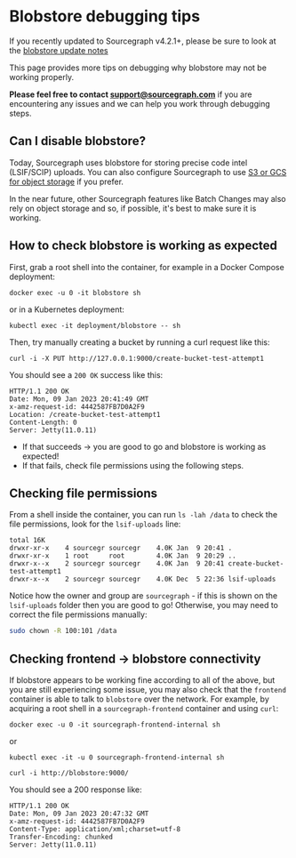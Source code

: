 # Blobstore debugging tips

If you recently updated to Sourcegraph v4.2.1+, please be sure to look at the [blobstore update notes](/admin/how-to/blobstore_update_notes)

This page provides more tips on debugging why blobstore may not be working properly.

**Please feel free to contact support@sourcegraph.com** if you are encountering any issues and we can help you work through debugging steps.

## Can I disable blobstore?

Today, Sourcegraph uses blobstore for storing precise code intel (LSIF/SCIP) uploads. You can also configure Sourcegraph to use [S3 or GCS for object storage](/admin/external_services/object_storage) if you prefer.

In the near future, other Sourcegraph features like Batch Changes may also rely on object storage and so, if possible, it's best to make sure it is working.

## How to check blobstore is working as expected

First, grab a root shell into the container, for example in a Docker Compose deployment:

```
docker exec -u 0 -it blobstore sh
```

or in a Kubernetes deployment:

```
kubectl exec -it deployment/blobstore -- sh
```

Then, try manually creating a bucket by running a curl request like this:

```
curl -i -X PUT http://127.0.0.1:9000/create-bucket-test-attempt1
```

You should see a `200 OK` success like this:

```
HTTP/1.1 200 OK
Date: Mon, 09 Jan 2023 20:41:49 GMT
x-amz-request-id: 4442587FB7D0A2F9
Location: /create-bucket-test-attempt1
Content-Length: 0
Server: Jetty(11.0.11)
```

* If that succeeds -> you are good to go and blobstore is working as expected!
* If that fails, check file permissions using the following steps.

## Checking file permissions

From a shell inside the container, you can run `ls -lah /data` to check the file permissions, look for the `lsif-uploads` line:

```
total 16K
drwxr-xr-x    4 sourcegr sourcegr    4.0K Jan  9 20:41 .
drwxr-xr-x    1 root     root        4.0K Jan  9 20:29 ..
drwxr-x--x    2 sourcegr sourcegr    4.0K Jan  9 20:41 create-bucket-test-attempt1
drwxr-x--x    2 sourcegr sourcegr    4.0K Dec  5 22:36 lsif-uploads
```

Notice how the owner and group are `sourcegraph` - if this is shown on the `lsif-uploads` folder then you are good to go! Otherwise, you may need to correct the file permissions manually:

```sh
sudo chown -R 100:101 /data
```

## Checking frontend -> blobstore connectivity

If blobstore appears to be working fine according to all of the above, but you are still experiencing some issue, you may also check that the `frontend` container is able to talk to `blobstore` over the network. For example, by acquiring a root shell in a `sourcegraph-frontend` container and using `curl`:

```
docker exec -u 0 -it sourcegraph-frontend-internal sh
```
or

```
kubectl exec -it -u 0 sourcegraph-frontend-internal sh
```


```
curl -i http://blobstore:9000/
```

You should see a 200 response like:

```
HTTP/1.1 200 OK
Date: Mon, 09 Jan 2023 20:47:32 GMT
x-amz-request-id: 4442587FB7D0A2F9
Content-Type: application/xml;charset=utf-8
Transfer-Encoding: chunked
Server: Jetty(11.0.11)
```
